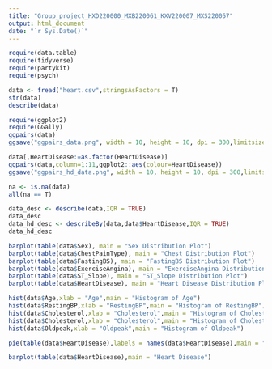 ```yaml
---
title: "Group_project_HXD220000_MXB220061_KXV220007_MXS220057"
output: html_document
date: "`r Sys.Date()`"
---
```


```r

require(data.table)
require(tidyverse)
require(partykit)
require(psych)

```

```r

data <- fread("heart.csv",stringsAsFactors = T)
str(data)
describe(data)

```

```r

require(ggplot2)
require(GGally)
ggpairs(data)
ggsave("ggpairs_data.png", width = 10, height = 10, dpi = 300,limitsize = FALSE)

```

```r
data[,HeartDisease:=as.factor(HeartDisease)]
ggpairs(data,column=1:11,ggplot2::aes(colour=HeartDisease))
ggsave("ggpairs_hd_data.png", width = 10, height = 10, dpi = 300,limitsize = FALSE)
```

```r
na <- is.na(data)
all(na == T)
```

```r
data_desc <- describe(data,IQR = TRUE)
data_desc
data_hd_desc <- describeBy(data,data$HeartDisease,IQR = TRUE)
data_hd_desc

```

```r

barplot(table(data$Sex), main = "Sex Distribution Plot")
barplot(table(data$ChestPainType), main = "Chest Distribution Plot")
barplot(table(data$FastingBS), main = "FastingBS Distribution Plot")
barplot(table(data$ExerciseAngina), main = "ExerciseAngina Distribution Plot")
barplot(table(data$ST_Slope), main = "ST_Slope Distribution Plot")
barplot(table(data$HeartDisease), main = "Heart Disease Distribution Plot")

```

```r

hist(data$Age,xlab = "Age",main = "Histogram of Age")
hist(data$RestingBP,xlab = "RestingBP",main = "Histogram of RestingBP")
hist(data$Cholesterol,xlab = "Cholesterol",main = "Histogram of Cholesterol")
hist(data$Cholesterol,xlab = "Cholesterol",main = "Histogram of Cholesterol")
hist(data$Oldpeak,xlab = "Oldpeak",main = "Histogram of Oldpeak")

```

```r

pie(table(data$HeartDisease),labels = names(data$HeartDisease),main = "Heart Disease")

barplot(table(data$HeartDisease),main = "Heart Disease")

```